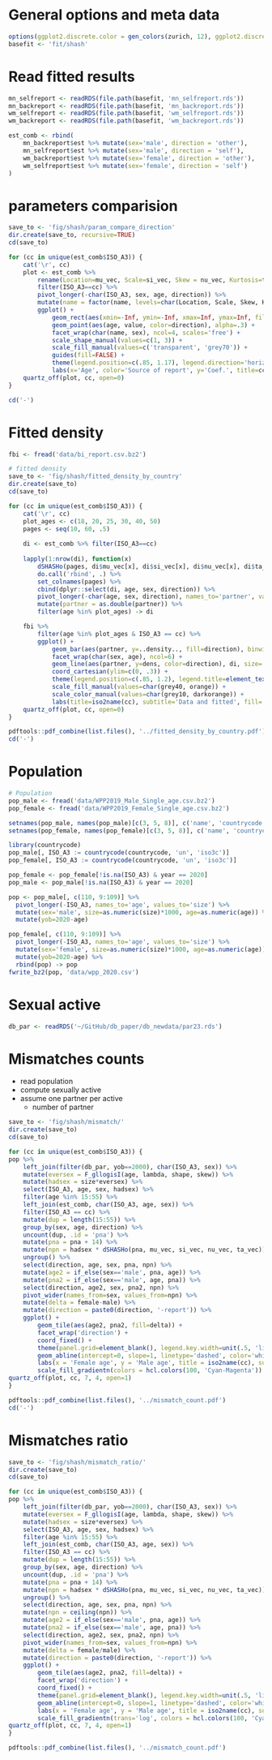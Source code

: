 # General options and meta data

```r
options(ggplot2.discrete.color = gen_colors(zurich, 12), ggplot2.discrete.fill = gen_colors(zurich, 12))
basefit <- 'fit/shash'
```

# Read fitted results

```r
mn_selfreport <- readRDS(file.path(basefit, 'mn_selfreport.rds'))
mn_backreport <- readRDS(file.path(basefit, 'mn_backreport.rds'))
wm_selfreport <- readRDS(file.path(basefit, 'wm_selfreport.rds'))
wm_backreport <- readRDS(file.path(basefit, 'wm_backreport.rds'))

est_comb <- rbind(
    mn_backreport$est %>% mutate(sex='male', direction = 'other'),
    mn_selfreport$est %>% mutate(sex='male', direction = 'self'),
    wm_backreport$est %>% mutate(sex='female', direction = 'other'),
    wm_selfreport$est %>% mutate(sex='female', direction = 'self')
)
```

# parameters comparision

```r
save_to <- 'fig/shash/param_compare_direction'
dir.create(save_to, recursive=TRUE)
cd(save_to)

for (cc in unique(est_comb$ISO_A3)) {
    cat('\r', cc)
    plot <- est_comb %>%
        rename(Location=mu_vec, Scale=si_vec, Skew = nu_vec, Kurtosis=ta_vec) %>%
        filter(ISO_A3==cc) %>% 
        pivot_longer(-char(ISO_A3, sex, age, direction)) %>% 
        mutate(name = factor(name, levels=char(Location, Scale, Skew, Kurtosis))) %>% 
        ggplot() + 
            geom_rect(aes(xmin=-Inf, ymin=-Inf, xmax=Inf, ymax=Inf, fill=sex), data=tibble(sex=char(male, female)), alpha=.1) +
            geom_point(aes(age, value, color=direction), alpha=.3) +
            facet_wrap(char(name, sex), ncol=4, scales='free') + 
            scale_shape_manual(values=c(1, 3)) +
            scale_fill_manual(values=c('transparent', 'grey70')) +
            guides(fill=FALSE) +
            theme(legend.position=c(.85, 1.17), legend.direction='horizontal', legend.title=element_text(size=8)) +
            labs(x='Age', color='Source of report', y='Coef.', title=cc)
    quartz_off(plot, cc, open=0)
}

cd('-')

```

# Fitted density

```r
fbi <- fread('data/bi_report.csv.bz2')

# fitted density
save_to <- 'fig/shash/fitted_density_by_country'
dir.create(save_to)
cd(save_to)

for (cc in unique(est_comb$ISO_A3)) {
    cat('\r', cc)
    plot_ages <- c(18, 20, 25, 30, 40, 50)
    pages <- seq(10, 60, .5)
    
    di <- est_comb %>% filter(ISO_A3==cc)
    
    lapply(1:nrow(di), function(x) 
        dSHASHo(pages, di$mu_vec[x], di$si_vec[x], di$nu_vec[x], di$ta_vec[x])) %>% 
        do.call('rbind', .) %>%
        set_colnames(pages) %>% 
        cbind(dplyr::select(di, age, sex, direction)) %>% 
        pivot_longer(-char(age, sex, direction), names_to='partner', values_to='dens') %>% 
        mutate(partner = as.double(partner)) %>% 
        filter(age %in% plot_ages) -> di

    fbi %>% 
        filter(age %in% plot_ages & ISO_A3 == cc) %>%   
        ggplot() + 
            geom_bar(aes(partner, y=..density.., fill=direction), binwidth=1, position='identity', stat='bin', alpha=.3, linetype='dashed') +
            facet_wrap(char(sex, age), ncol=6) +
            geom_line(aes(partner, y=dens, color=direction), di, size=.7) +
            coord_cartesian(ylim=c(0, .3)) +
            theme(legend.position=c(.85, 1.2), legend.title=element_text(size=7), legend.direction='horizontal') +
            scale_fill_manual(values=char(grey40, orange)) +
            scale_color_manual(values=char(grey10, darkorange)) +
            labs(title=iso2name(cc), subtitle='Data and fitted', fill='Source of report', color='Source of report', x='Partner age') -> plot
    quartz_off(plot, cc, open=0)
}

pdftools::pdf_combine(list.files(), '../fitted_density_by_country.pdf')
cd('-')

```

# Population

```r
# Population
pop_male <- fread('data/WPP2019_Male_Single_age.csv.bz2')
pop_female <- fread('data/WPP2019_Female_Single_age.csv.bz2')

setnames(pop_male, names(pop_male)[c(3, 5, 8)], c('name', 'countrycode','year'))
setnames(pop_female, names(pop_female)[c(3, 5, 8)], c('name', 'countrycode','year'))

library(countrycode)
pop_male[, ISO_A3 := countrycode(countrycode, 'un', 'iso3c')]
pop_female[, ISO_A3 := countrycode(countrycode, 'un', 'iso3c')]

pop_female <- pop_female[!is.na(ISO_A3) & year == 2020]
pop_male <- pop_male[!is.na(ISO_A3) & year == 2020]

pop <- pop_male[, c(110, 9:109)] %>% 
  pivot_longer(-ISO_A3, names_to='age', values_to='size') %>% 
  mutate(sex='male', size=as.numeric(size)*1000, age=as.numeric(age)) %>% 
  mutate(yob=2020-age)

pop_female[, c(110, 9:109)] %>% 
  pivot_longer(-ISO_A3, names_to='age', values_to='size') %>% 
  mutate(sex='female', size=as.numeric(size)*1000, age=as.numeric(age)) %>% 
  mutate(yob=2020-age) %>% 
  rbind(pop) -> pop
fwrite_bz2(pop, 'data/wpp_2020.csv')
```

# Sexual active

```r
db_par <- readRDS('~/GitHub/db_paper/db_newdata/par23.rds')
```

# Mismatches counts

- read population
- compute sexually active
- assume one partner per active
    + number of partner

```r
save_to <- 'fig/shash/mismatch/'
dir.create(save_to)
cd(save_to)

for (cc in unique(est_comb$ISO_A3)) {
pop %>% 
    left_join(filter(db_par, yob==2000), char(ISO_A3, sex)) %>% 
    mutate(eversex = F_gllogisI(age, lambda, shape, skew)) %>% 
    mutate(hadsex = size*eversex) %>% 
    select(ISO_A3, age, sex, hadsex) %>% 
    filter(age %in% 15:55) %>% 
    left_join(est_comb, char(ISO_A3, age, sex)) %>% 
    filter(ISO_A3 == cc) %>% 
    mutate(dup = length(15:55)) %>% 
    group_by(sex, age, direction) %>% 
    uncount(dup, .id = 'pna') %>% 
    mutate(pna = pna + 14) %>% 
    mutate(npn = hadsex * dSHASHo(pna, mu_vec, si_vec, nu_vec, ta_vec)) %>% 
    ungroup() %>% 
    select(direction, age, sex, pna, npn) %>% 
    mutate(age2 = if_else(sex=='male', pna, age)) %>% 
    mutate(pna2 = if_else(sex=='male', age, pna)) %>% 
    select(direction, age2, sex, pna2, npn) %>% 
    pivot_wider(names_from=sex, values_from=npn) %>% 
    mutate(delta = female-male) %>% 
    mutate(direction = paste0(direction, '-report')) %>% 
    ggplot() + 
        geom_tile(aes(age2, pna2, fill=delta)) +
        facet_wrap('direction') +
        coord_fixed() + 
        theme(panel.grid=element_blank(), legend.key.width=unit(.5, 'line'), text=element_text(size=9)) +
        geom_abline(intercept=0, slope=1, linetype='dashed', color='white') +
        labs(x = 'Female age', y = 'Male age', title = iso2name(cc), subtitle = 'Mismatches in partner age reporting', fill='Female-Male') +
        scale_fill_gradientn(colors = hcl.colors(100, 'Cyan-Magenta')) -> plot
quartz_off(plot, cc, 7, 4, open=1)
}

pdftools::pdf_combine(list.files(), '../mismatch_count.pdf')
cd('-')

```

# Mismatches ratio


```r
save_to <- 'fig/shash/mismatch_ratio/'
dir.create(save_to)
cd(save_to)

for (cc in unique(est_comb$ISO_A3)) {
pop %>% 
    left_join(filter(db_par, yob==2000), char(ISO_A3, sex)) %>% 
    mutate(eversex = F_gllogisI(age, lambda, shape, skew)) %>% 
    mutate(hadsex = size*eversex) %>% 
    select(ISO_A3, age, sex, hadsex) %>% 
    filter(age %in% 15:55) %>% 
    left_join(est_comb, char(ISO_A3, age, sex)) %>% 
    filter(ISO_A3 == cc) %>% 
    mutate(dup = length(15:55)) %>% 
    group_by(sex, age, direction) %>% 
    uncount(dup, .id = 'pna') %>% 
    mutate(pna = pna + 14) %>% 
    mutate(npn = hadsex * dSHASHo(pna, mu_vec, si_vec, nu_vec, ta_vec)) %>% 
    ungroup() %>% 
    select(direction, age, sex, pna, npn) %>% 
    mutate(npn = ceiling(npn)) %>% 
    mutate(age2 = if_else(sex=='male', pna, age)) %>% 
    mutate(pna2 = if_else(sex=='male', age, pna)) %>% 
    select(direction, age2, sex, pna2, npn) %>% 
    pivot_wider(names_from=sex, values_from=npn) %>% 
    mutate(delta = female/male) %>% 
    mutate(direction = paste0(direction, '-report')) %>% 
    ggplot() + 
        geom_tile(aes(age2, pna2, fill=delta)) +
        facet_wrap('direction') +
        coord_fixed() + 
        theme(panel.grid=element_blank(), legend.key.width=unit(.5, 'line'), text=element_text(size=9)) +
        geom_abline(intercept=0, slope=1, linetype='dashed', color='white') +
        labs(x = 'Female age', y = 'Male age', title = iso2name(cc), subtitle = 'Mismatches in partner age reporting', fill='Female-Male') +
        scale_fill_gradientn(trans='log', colors = hcl.colors(100, 'Cyan-Magenta')) -> plot
quartz_off(plot, cc, 7, 4, open=1)
}

pdftools::pdf_combine(list.files(), '../mismatch_count.pdf')

```